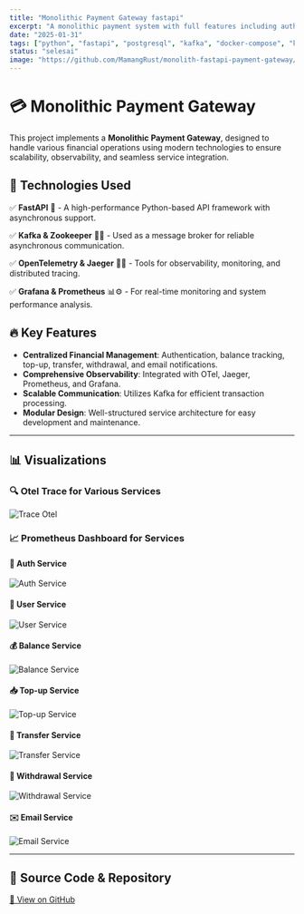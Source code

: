 ```yaml
---
title: "Monolithic Payment Gateway fastapi"
excerpt: "A monolithic payment system with full features including authentication, user management, balance tracking, top-up, transfer, withdrawal, and email notifications."
date: "2025-01-31"
tags: ["python", "fastapi", "postgresql", "kafka", "docker-compose", "keycloak", "prometheus", "grafana", "opentelemetry", "jaeger"]
status: "selesai"
image: "https://github.com/MamangRust/monolith-fastapi-payment-gateway/blob/main/images/otel.png?raw=true"
---
```



# 💳 Monolithic Payment Gateway

This project implements a **Monolithic Payment Gateway**, designed to handle various financial operations using modern technologies to ensure scalability, observability, and seamless service integration.

## 🚀 Technologies Used

✅ **FastAPI** 🚀 - A high-performance Python-based API framework with asynchronous support.

✅ **Kafka & Zookeeper** 🐘🐍 - Used as a message broker for reliable asynchronous communication.

✅ **OpenTelemetry & Jaeger** 🐆🌐 - Tools for observability, monitoring, and distributed tracing.

✅ **Grafana & Prometheus** 📊⚙️ - For real-time monitoring and system performance analysis.

## 🔥 Key Features

- **Centralized Financial Management**: Authentication, balance tracking, top-up, transfer, withdrawal, and email notifications.
- **Comprehensive Observability**: Integrated with OTel, Jaeger, Prometheus, and Grafana.
- **Scalable Communication**: Utilizes Kafka for efficient transaction processing.
- **Modular Design**: Well-structured service architecture for easy development and maintenance.

---

## 📊 Visualizations

### 🔍 Otel Trace for Various Services
<img src="https://github.com/MamangRust/monolith-fastapi-payment-gateway/blob/main/images/otel.png?raw=true" alt="Trace Otel" width={600} height={400} />

### 📈 Prometheus Dashboard for Services

#### 🔐 Auth Service
<img src="https://github.com/MamangRust/monolith-fastapi-payment-gateway/raw/main/images/auth-service.png?raw=true" alt="Auth Service" width={600} height={400} />

#### 👤 User Service
<img src="https://github.com/MamangRust/monolith-fastapi-payment-gateway/raw/main/images/user-service.png?raw=true" alt="User Service" width={600} height={400} />

#### 💰 Balance Service
<img src="https://github.com/MamangRust/monolith-fastapi-payment-gateway/raw/main/images/saldo-service.png?raw=true" alt="Balance Service" width={600} height={400} />

#### 📥 Top-up Service
<img src="https://github.com/MamangRust/monolith-fastapi-payment-gateway/raw/main/images/topup-service.png?raw=true" alt="Top-up Service" width={600} height={400} />

#### 🔄 Transfer Service
<img src="https://github.com/MamangRust/monolith-fastapi-payment-gateway/raw/main/images/transfer-service.png?raw=true" alt="Transfer Service" width={600} height={400} />

#### 💸 Withdrawal Service
<img src="https://github.com/MamangRust/monolith-fastapi-payment-gateway/raw/main/images/withdraw-service.png?raw=true" alt="Withdrawal Service" width={600} height={400} />

#### ✉️ Email Service
<img src="https://github.com/MamangRust/monolith-fastapi-payment-gateway/raw/main/images/email-service.png?raw=true" alt="Email Service" width={600} height={400} />

---

## 🔗 Source Code & Repository
[📌 View on GitHub](https://github.com/MamangRust/monolith-fastapi-payment-gateway)

